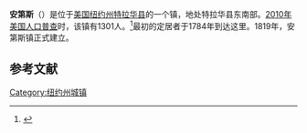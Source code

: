 {{Infobox settlement
|official_name            = 安第斯
|settlement_type          = 镇
|nickname                 = 
|motto                    =

<!-- Images -->
|image_skyline            = 
|imagesize                = 
|image_caption            = 
|image_flag               = 
|image_seal               =

<!-- Maps -->
|pushpin_map              = USA New York <!--required to use image on next line-->
|pushpin_image            = New York Locator Map with US.PNG
|pushpin_label            = 安第斯
|pushpin_label_position   = 
|pushpin_map_caption      = 
|pushpin_mapsize          =
|image_map                = 
|mapsize                  = 
|map_caption              = 
|image_map1               = 
|mapsize1                 = 
|map_caption1             =

<!-- Coordinates -->
|latd  = 42 |latm  = 11 |lats  = 20 |latNS  = N 
|longd = 74 |longm = 47 |longs = 09 |longEW = W 
|coordinates_region       = US-NY
|coordinates_display      = inline,title
|coordinates_footnotes    =

<!-- Location -->
|subdivision_type         = [[国家|国家]]
|subdivision_name         = [[美国|美国]]
|subdivision_type1        = [[美国行政区划|州]]
|subdivision_name1        = [[纽约州|纽约州]]
|subdivision_type2        = [[纽约州行政区划|县]]
|subdivision_name2        = [[特拉华县_(纽约州)|特拉华县]]
|government_footnotes     = 
|government_type          =
|established_title        = 
|established_date         =

<!-- Elevation -->
|elevation_footnotes      = 
|elevation_m              = 
|elevation_ft             = 1600

<!-- Area -->
|unit_pref  =  Imperial
|area_footnotes           = 
|area_magnitude           = 
|area_total_km2           = 290.8
|area_land_km2            = 281.3
|area_water_km2           = 9.6
|area_total_sq_mi         = 
|area_land_sq_mi          = 
|area_water_sq_mi         =

<!-- Population -->
|population_as_of         = [[2010年美国人口普查|2010]]
|population_footnotes     = 
|population_total         = 1301
|population_density_km2   = 4.6
|population_density_sq_mi =

<!-- General information -->
|timezone                 = [[美国东部时间|EST]]
|utc_offset               = 
|timezone_DST             = 
|utc_offset_DST           =

<!-- Area/postal codes & others -->
|postal_code_type         = [[美国邮政编码|邮政编码]]
|postal_code              = 13731
|area_code                = [[美国电话区号845|845]]
|website                  = {{URL|townofandes.com}}
|footnotes                = 
}}
'''安第斯'''（{{lang-en|Andes}}）是位于[[美国|美国]][[纽约州|纽约州]][[特拉华县_(纽约州)|特拉华县]]的一个镇，地处特拉华县东南部。[[2010年美国人口普查|2010年美国人口普查]]时，该镇有1301人。<ref name>{{cite web|url=http://factfinder2.census.gov|publisher=[[United_States_Census_Bureau|United States Census Bureau]]|title=American FactFinder|access-date=2021-09-07|archive-date=2013-09-11|archive-url=https://web.archive.org/web/20130911234518/http://factfinder2.census.gov/|dead-url=no}}</ref>最初的定居者于1784年到达这里。1819年，安第斯镇正式建立。

== 参考文献 ==
{{reflist}}

{{NY-stub}}
[[Category:纽约州城镇|Category:纽约州城镇]]